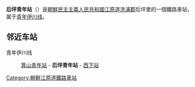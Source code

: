 {{unreferenced|time=2015-01-12T12:50:19+00:00}}
{{朝鮮半島車站資訊
|公司色 = blue
|文字色 = 
|站名 = 后坪青年站
|圖片 = 
|pxl = 
|圖片說明 =
|前一站 = [[箕山青年站|箕山青年]]
|前一站距離 = 6.0
|後一站距離 = 7.9
|後一站 = [[西下站|西下]]
|所屬路線 = [[青年伊川线|青年伊川线]]
|距離 = 111.0
|起點站 = [[平山站_(黄海北道)|平山]]
|諺文 = 후평청년역
|朝鮮漢字 = 後坪靑年驛
|文觀部式 = 
|馬-賴式 = Hup'yŏng Ch'ŏngnyŏn-yŏk
|副站名 = 
|車站編號 = 
|停站路線數 = 
|所屬公司 = [[朝鮮民主主義人民共和國鐵道省|朝鮮民主主義人民共和國鐵道省]]
|所在地 =[[江原道_(朝鲜)|江原道]][[洗浦郡|洗浦郡]]后坪里
|車站構造 = 地面车站
|月台配置 = 
|啟用年月日 =
|廢站年月日 = 
|上下車人次 = 
|統計年度 = 
|轉車 = 
|備註 = 
|全寬備註 = 
}}

'''后坪青年站'''（{{lang-ko|후평청년역}}）是[[朝鮮民主主義人民共和國|朝鮮民主主義人民共和國]][[江原道_(朝鲜)|江原道]][[洗浦郡|洗浦郡]]后坪里的一個鐵路車站，属于[[青年伊川线|青年伊川线]]。

==邻近车站==
青年伊川线
:[[箕山青年站|箕山青年站]] - '''后坪青年站''' - [[西下站|西下站]]

{{朝鲜铁路小作品}}

{{青年伊川线}}

[[Category:朝鮮江原道鐵路車站|Category:朝鮮江原道鐵路車站]]